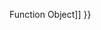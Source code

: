 {{Page_Title}}
{{Flags}}
{{Summary_Section|Calls the function, substituting the specified object for the this value of the function, and the specified array for the arguments of the function.

}}
{{JS_Syntax|Formats={{JS_Syntax_Format
|Format= apply([ thisObj [, argArray ]])}}
|Values={{JS_Syntax_Parameter
|Name=thisObj
|Required=Optional
|Description=The object to be used as the this object.}}{{JS_Syntax_Parameter
|Name=argArray
|Required=Optional
|Description=A set of arguments to be passed to the function.}}
}}
{{Remarks_Section
|Remarks=If argArray is not a valid object, then an "Object expected" error occurs.

If neither argArray nor thisObj are supplied, the original this object is used as thisObj and no arguments are passed.
}}
{{Examples_Section
|Not_required=No
|Examples={{Single_Example
|Language=JavaScript
|Description=The following code shows how to use the apply method.

|Code= function callMe(arg1, arg2){
     var s = "";
 
     s += "this value: " + this;
     s += "&lt;br /&gt;";
     for (i in callMe.arguments) {
         s += "arguments: " + callMe.arguments[i];
         s += "&lt;br /&gt;";
     }
     return s;
 }
 
 document.write("Original function: &lt;br/&gt;");
 document.write(callMe(1, 2));
 document.write("&lt;br/&gt;");
 
 document.write("Function called with apply: &lt;br/&gt;");
 document.write(callMe.apply(3, [ 4, 5 ]));
 
 // Output: 
 // Original function: 
 // this value: [object Window]
 // arguments: 1
 // arguments: 2
 
 // Function called with apply: 
 // this value: 3
 // arguments: 4
 // arguments: 5
}}}}
{{See_Also_Section
|Manual_links=* [[javascript/Function{{!}}Function Object]]
}}
{{Topics | JS Basic}}

{{External_Attribution
|Is_CC-BY-SA=No
|Sources=MSDN
|MDN_link=
|MSDN_link=http://msdn.microsoft.com/en-us/library/ie/4zc42wh1(v=vs.94).aspx
|HTML5Rocks_link=
}}
